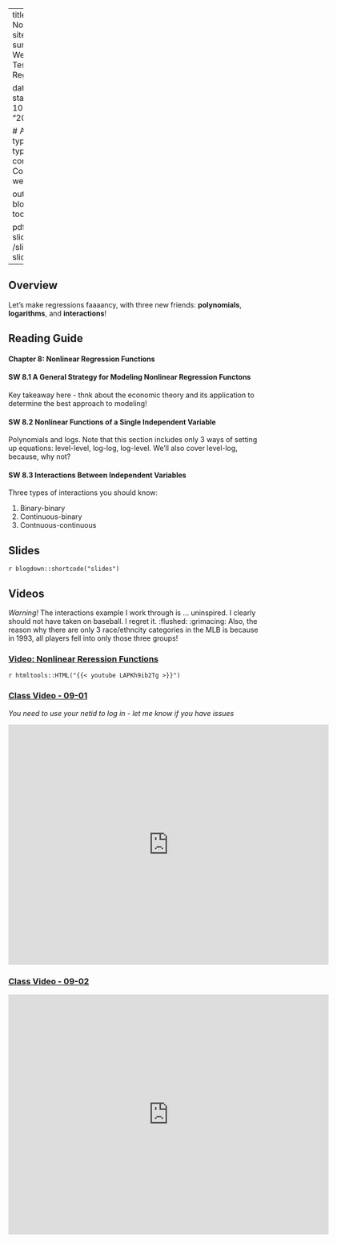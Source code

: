 

---
title: Week 8 - Nonlinear Regression
sitetitle: Week 8
summary: "EC200 - Week 8 Hypothesis Testing with Multiple Regression (CH8)"

date: "2021-10-11"
start_date: "2021-10-18"
end_date: "2021-10-25"

  
  # Academic page type (do not modify).
type: docs
menu:
  content:
    parent: Course content
    weight: 8
    
output:
  blogdown::html_page:
    toc: true

pdf: /slides/ch8-slides.pdf
thumb: /slides/ch8-slides.png



---

## Overview

Let's make regressions faaaancy, with three new friends: **polynomials**, **logarithms**, and **interactions**! 

## Reading Guide

#### **Chapter 8: Nonlinear Regression Functions**

#### **SW 8.1** A General Strategy for Modeling Nonlinear Regression Functons

Key takeaway here - thnk about the economic theory and its application to determine the best approach to modeling! 


#### **SW 8.2** Nonlinear Functions of a Single Independent Variable 

Polynomials and logs. Note that this section includes only 3 ways of setting up equations: level-level, log-log, log-level. We'll also cover level-log, because, why not?

#### **SW 8.3** Interactions Between Independent Variables

Three types of interactions you should know: 

1. Binary-binary
2. Continuous-binary
3. Contnuous-continuous



## Slides

`r blogdown::shortcode("slides")`

## Videos

*Warning!* The interactions example I work through is ... uninspired. I clearly should not have taken on baseball. I regret it. :flushed: :grimacing: Also, the reason why there are only 3 race/ethncity categories in the MLB is because in 1993, all players fell into only those three groups!

### [Video: Nonlinear Reression Functions](https://youtu.be/LAPKh9ib2Tg )
`r htmltools::HTML("{{< youtube LAPKh9ib2Tg >}}")`

### [Class Video - 09-01](https://streaming.uvm.edu/media/embed/iM9eQzi/) 

*You need to use your netid to log in - let me know if you have issues*


 <iframe src="https://streaming.uvm.edu/media/embed/iM9eQzi/" width="640" height="480" frameborder="0" allowfullscreen></iframe>

### [Class Video - 09-02](https://streaming.uvm.edu/media/embed/UIrJ4nU/) 

<iframe src="https://streaming.uvm.edu/media/embed/UIrJ4nU/" width="640" height="480" frameborder="0" allowfullscreen></iframe>
